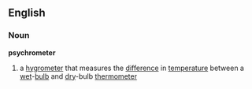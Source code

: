 ==English==
===Noun===
'''psychrometer'''
# a [[hygrometer]] that measures the [[difference]] in [[temperature]] between a [[wet]]-[[bulb]] and [[dry]]-bulb [[thermometer]]